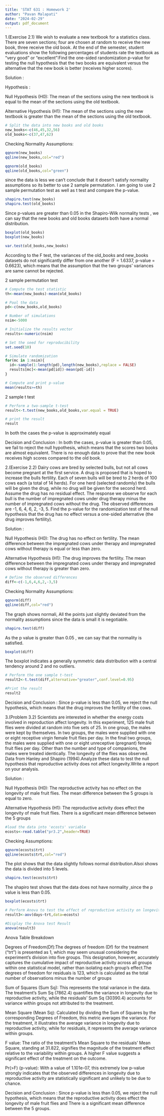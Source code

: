 ---
title: 'STAT 631 : Homework 2'
author: "Pavan Malapati"
date: "2024-02-29"
output: pdf_document
---

1.(Exercise 2.1) We wish to evaluate a new textbook for a statistics class. There are seven sections; four are chosen at random to receive the new book, three receive the old book. At the end of the semester, student evaluations show the following percentages of students rate the textbook as “very good” or “excellent”:Find the one-sided randomization p-value for testing the null hypothesis that the two books are equivalent versus the alternative that the new book is better (receives higher scores).

Solution :

Hypothesis :

Null Hypothesis (H0): The mean of the sections using the new textbook is equal to the mean of the sections using the old textbook.

Alternative Hypothesis (H1): The mean of the sections using the new textbook is greater than the mean of the sections using the old textbook.

```{r}
# Split the data into new books and old books
new_books<-c(46,45,32,56)
old_books<-c(37,47,62)
```

Checking Normality Assumptions:

```{r}
qqnorm(new_books)
qqline(new_books,col="red")
```
```{r}
qqnorm(old_books)
qqline(old_books,col="green")
```
since the data is less we can't conclude that it doesn't satisfy normality assumptions so its better to use 2 sample permutation. I am going to use 2 sample permutation test as well as t test and compare the p-value.

```{r}
shapiro.test(new_books)
shapiro.test(old_books)
```

Since p-values are greater than 0.05 in the Shapiro-Wilk normality tests , we can say that the new books and old books datasets both  have a normal distribution.

```{r}
boxplot(old_books)
boxplot(new_books)
```
```{r}
var.test(old_books,new_books)
```

According to the F test, the variances of the old_books and new_books datasets do not significantly differ from one another (F = 1.6337, p-value = 0.6623), which means that the assumption that the two groups' variances are same cannot be rejected.

2 sample permutation test

```{r}
# Compute the test statistic
th<-mean(new_books)-mean(old_books) 

# Pool the data
pd<-c(new_books,old_books)

# Number of simulations
nsim<-5000

# Initialize the results vector
results<-numeric(nsim)

# Set the seed for reproducibility
set.seed(10)

# Simulate randomization
for(mc in 1:nsim){
  id<-sample(1:length(pd),length(new_books),replace = FALSE)
  results[mc]<-mean(pd[id])-mean(pd[-id])
}

# Compute and print p-value
mean(results>=th)
```

2 sample t test

```{r}
# Perform a two-sample t-test
result<-t.test(new_books,old_books,var.equal = TRUE)

# print the result
result
```

In both the cases the p-value is approximately equal 

Decision and Conclusion :
In both the cases, p-value is greater than 0.05, we fail to reject the null hypothesis, which means that the scores two books are almost equivalent. There is no enough data to prove that the new book receives high scores compared to the old book.


2.(Exercise 2.2) Dairy cows are bred by selected bulls, but not all cows become pregnant at the
first service. A drug is proposed that is hoped to increase the bulls fertility. Each of seven
bulls will be bred to 2 herds of 100 cows each (a total of 14 herds). For one herd (selected
randomly) the bulls will be given the drug, while no drug will be given for the second herd.
Assume the drug has no residual effect. The response we observe for each bull is the number
of impregnated cows under drug therapy minus the number of impregnated cows without the
drug. The observed differences are -1, 6, 4, 6, 2, -3, 5. Find the p-value for the randomization
test of the null hypothesis that the drug has no effect versus a one-sided alternative (the drug
improves fertility).

Solution :

Null Hypothesis (H0): The drug has no effect on fertility. The mean difference between the impregnated cows under therapy and impregnated cows without therapy is equal or less than zero.

Alternative Hypothesis (H1): The drug improves the fertility. The mean difference between the impregnated cows under therapy and impregnated cows without therapy is greater than zero.


```{r}
# Define the observed differences
diff<-c(-1,6,4,6,2,-3,5)
```

Checking Normality Assumptions:

```{r}
qqnorm(diff)
qqline(diff,col="red")
```
The graph shows normali, All the points just slightly deviated from the normality assumptions since the data is small it is negotiable.

```{r}
shapiro.test(diff)
```
As the p value is greater than 0.05 , we can say that the normality is satisfied.

```{r}
boxplot(diff)
```
The boxplot indicates a generally symmetric data distribution with a central tendency around 2 and no outliers.

```{r}
# Perform the one sample t-test
result2<-t.test(diff,alternative="greater",conf.level=0.95)

#Print the result
result2
```

Decision and Conclusion :
Since p-value is less than 0.05, we reject the null hypothesis, which means that the drug improves the fertility of the cows.

3.(Problem 3.2) Scientists are interested in whether the energy costs involved in reproduction
affect longevity. In this experiment, 125 male fruit flies were divided at random into five sets of
25. In one group, the males were kept by themselves. In two groups, the males were supplied
with one or eight receptive virgin female fruit flies per day. In the final two groups, the males
were supplied with one or eight unreceptive (pregnant) female fruit flies per day. Other than
the number and type of companions, the males were treated identically. The longevity of the
flies was observed. Data from Hanley and Shapiro (1994).Analyze these data to test the null hypothesis that reproductive activity does not affect longevity.Write a report on your analysis.

Solution :

Null Hypothesis (H0): The reproductive activity has no effect on the longevity of male fruit flies. The mean difference between the 5 groups is equal to zero.

Alternative Hypothesis (H1): The reproductive activity does effect the longevity of male fruit flies. There is a significant mean difference between the 5 groups

```{r}
#load the data into 'ecosts' variable
ecosts<-read.table("pr3.2",header=TRUE)
```

Checking Assumptions:
```{r}
qqnorm(ecosts$trt)
qqline(ecosts$trt,col="red")
```
The plot shows that the data slightly follows normal distribution.Alsoi shows the data is divided into 5 levels.

```{r}
shapiro.test(ecosts$trt)
```
The shapiro test shows that the data does not have normality ,since the p value is less than 0.05.

```{r}
boxplot(ecosts$trt)
```

```{r}
# Perform Anova to test the effect of reproductive activity on longevity
result3<-aov(days~trt,data=ecosts)

#Display the Anova test Result
anova(result3)
```

Anova Table Breakdown

Degrees of Freedom(Df):The degrees of freedom (Df) for the treatment ("trt") is presented as 1, which may seem unusual considering the experiment's division into five groups. This designation, however, accurately captures the cumulative impact of reproductive activity across all groups within one statistical model, rather than isolating each group's effect.The degrees of freedom for residuals is 123, which is calculated as the total number of observations minus the number of groups

Sum of Squares (Sum Sq): This represents the total variance in the data. The treatment's Sum Sq (7862.4) quantifies the variance in longevity due to reproductive activity, while the residuals' Sum Sq (30390.4) accounts for variance within groups not attributed to the treatment.

Mean Square (Mean Sq): Calculated by dividing the Sum of Squares by the corresponding Degrees of Freedom, this metric averages the variance. For the treatment, it illustrates the average variance in longevity due to reproductive activity, while for residuals, it represents the average variance within groups.

F value: The ratio of the treatment's Mean Square to the residuals' Mean Square, standing at 31.822, signifies the magnitude of the treatment effect relative to the variability within groups. A higher F value suggests a significant effect of the treatment on the outcome.

Pr(>F) (p-value): With a value of 1.101e-07, this extremely low p-value strongly indicates that the observed differences in longevity due to reproductive activity are statistically significant and unlikely to be due to chance.

Decision and Conclusion :
Since p-value is less than 0.05, we reject the null hypothesis, which means that the reproductive activity does effect the longevity of male fruit flies and There is a significant mean difference between the 5 groups.